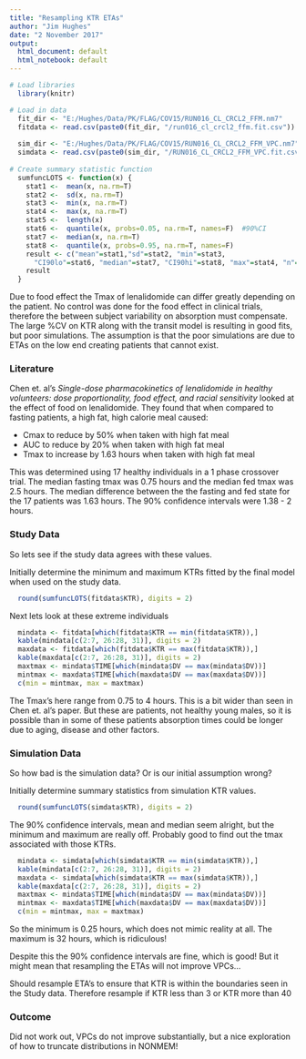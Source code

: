 ```yaml
---
title: "Resampling KTR ETAs"
author: "Jim Hughes"
date: "2 November 2017"
output:
  html_document: default
  html_notebook: default
---
```

```r
# Load libraries
  library(knitr)

# Load in data
  fit_dir <- "E:/Hughes/Data/PK/FLAG/COV15/RUN016_CL_CRCL2_FFM.nm7"
  fitdata <- read.csv(paste0(fit_dir, "/run016_cl_crcl2_ffm.fit.csv"))
  
  sim_dir <- "E:/Hughes/Data/PK/FLAG/COV15/RUN016_CL_CRCL2_FFM_VPC.nm7"
  simdata <- read.csv(paste0(sim_dir, "/RUN016_CL_CRCL2_FFM_VPC.fit.csv"))
  
# Create summary statistic function
  sumfuncLOTS <- function(x) {
    stat1 <-  mean(x, na.rm=T)
    stat2 <-  sd(x, na.rm=T)
    stat3 <-  min(x, na.rm=T)
    stat4 <-  max(x, na.rm=T)
    stat5 <-  length(x)
    stat6 <-  quantile(x, probs=0.05, na.rm=T, names=F)  #90%CI
    stat7 <-  median(x, na.rm=T)
    stat8 <-  quantile(x, probs=0.95, na.rm=T, names=F)
    result <- c("mean"=stat1,"sd"=stat2, "min"=stat3, 
      "CI90lo"=stat6, "median"=stat7, "CI90hi"=stat8, "max"=stat4, "n"=stat5)
    result
  }
```
Due to food effect the Tmax of lenalidomide can differ greatly depending on the 
patient. No control was done for the food effect in clinical trials, therefore 
the between subject variability on absorption must compensate. The large %CV on 
KTR along with the transit model is resulting in good fits, but poor 
simulations. The assumption is that the poor simulations are due to ETAs on the 
low end creating patients that cannot exist.

### Literature
Chen et. al's _Single-dose pharmacokinetics of lenalidomide in healthy 
volunteers: dose proportionality, food effect, and racial sensitivity_ looked 
at the effect of food on lenalidomide. They found that when compared to fasting 
patients, a high fat, high calorie meal caused:

* Cmax to reduce by 50% when taken with high fat meal
* AUC to reduce by 20% when taken with high fat meal
* Tmax to increase by 1.63 hours when taken with high fat meal

This was determined using 17 healthy individuals in a 1 phase crossover trial. 
The median fasting tmax was 0.75 hours and the median fed tmax was 2.5 hours. 
The median difference between the the fasting and fed state for the 17 patients 
was 1.63 hours. The 90% confidence intervals were 1.38 - 2 hours.

### Study Data
So lets see if the study data agrees with these values.

Initially determine the minimum and maximum KTRs fitted by the final model when 
used on the study data.

```r
  round(sumfuncLOTS(fitdata$KTR), digits = 2)
```

Next lets look at these extreme individuals

```r
  mindata <- fitdata[which(fitdata$KTR == min(fitdata$KTR)),]
  kable(mindata[c(2:7, 26:28, 31)], digits = 2)
  maxdata <- fitdata[which(fitdata$KTR == max(fitdata$KTR)),]
  kable(maxdata[c(2:7, 26:28, 31)], digits = 2)
  maxtmax <- mindata$TIME[which(mindata$DV == max(mindata$DV))]
  mintmax <- maxdata$TIME[which(maxdata$DV == max(maxdata$DV))]
  c(min = mintmax, max = maxtmax)
```

The Tmax's here range from 0.75 to 4 hours. This is a bit wider than seen in 
Chen et. al's paper. But these are patients, not healthy young males, so it is 
possible than in some of these patients absorption times could be longer due to 
aging, disease and other factors.

### Simulation Data
So how bad is the simulation data? Or is our initial assumption wrong?

Initially determine summary statistics from simulation KTR values.

```r
  round(sumfuncLOTS(simdata$KTR), digits = 2)
```

The 90% confidence intervals, mean and median seem alright, but the minimum and 
maximum are really off. Probably good to find out the tmax associated with those
KTRs.

```r
  mindata <- simdata[which(simdata$KTR == min(simdata$KTR)),]
  kable(mindata[c(2:7, 26:28, 31)], digits = 2)
  maxdata <- simdata[which(simdata$KTR == max(simdata$KTR)),]
  kable(maxdata[c(2:7, 26:28, 31)], digits = 2)
  maxtmax <- mindata$TIME[which(mindata$DV == max(mindata$DV))]
  mintmax <- maxdata$TIME[which(maxdata$DV == max(maxdata$DV))]
  c(min = mintmax, max = maxtmax)
```

So the minimum is 0.25 hours, which does not mimic reality at all. The maximum 
is 32 hours, which is ridiculous!

Despite this the 90% confidence intervals are fine, which is good! But it might 
mean that resampling the ETAs will not improve VPCs...

Should resample ETA's to ensure that KTR is within the boundaries 
seen in the Study data. Therefore resample if KTR less than 3 or KTR more than 40

### Outcome
Did not work out, VPCs do not improve substantially, but a nice exploration of 
how to truncate distributions in NONMEM!
